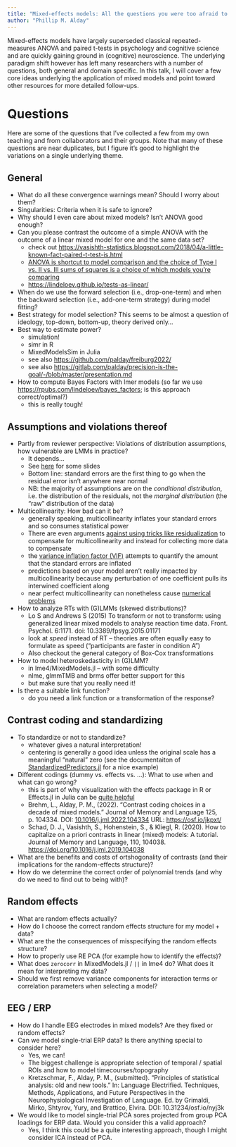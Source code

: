 ```yaml
---
title: "Mixed-effects models: All the questions you were too afraid to ask"
author: "Phillip M. Alday"
---
```


Mixed-effects models have largely superseded classical repeated-measures ANOVA and paired t-tests in psychology and cognitive science and are quickly gaining ground in (cognitive) neuroscience.
The underlying paradigm shift however has left many researchers with a number of questions, both general and domain specific.
In this talk, I will cover a few core ideas underlying the application of mixed models and point toward other resources for more detailed follow-ups.

# Questions

Here are some of the questions that I've collected a few from my own teaching and from collaborators and their groups.
Note that many of these questions are near duplicates, but I figure it's good to highlight the variations on a single underlying theme.

## General
- What do all these convergence warnings mean? Should I worry about them?
- Singularities: Criteria when it is safe to ignore?
- Why should I even care about mixed models? Isn't ANOVA good enough?
- Can you please contrast the outcome of a simple ANOVA with the outcome of a linear mixed model for one and the same data set?
    - check out <https://vasishth-statistics.blogspot.com/2018/04/a-little-known-fact-paired-t-test-is.html>
    - [ANOVA is shortcut to model comparison and the choice of Type I vs. II vs. III sums of squares is a choice of which models you're comparing](https://www.stats.ox.ac.uk/pub/MASS3/Exegeses.pdf)
    - <https://lindeloev.github.io/tests-as-linear/>
- When do we use the forward selection (i.e., drop-one-term) and when the backward selection (i.e., add-one-term strategy) during model fitting?
- Best strategy for model selection? This seems to be almost a question of ideology, top-down, bottom-up, theory derived only...
- Best way to estimate power?
    - simulation!
    - simr in R
    - MixedModelsSim in Julia
    - see also  <https://github.com/palday/freiburg2022/>
    - see also <https://gitlab.com/palday/precision-is-the-goal/-/blob/master/presentation.md>
- How to compute Bayes Factors with lmer models (so far we use <https://rpubs.com/lindeloev/bayes_factors>; is this approach correct/optimal?)
    - this is really tough!

## Assumptions and violations thereof
- Partly from reviewer perspective: Violations of distribution assumptions, how vulnerable are LMMs in practice?
    - It depends...
    - See [here](https://hg.sr.ht/~palday/asa-adelaide2016/raw/optional-stopping-in-the-garden.pdf) for some slides
    - Bottom line: standard errors are the first thing to go when the residual error isn't anywhere near normal
    - NB: the majority of assumptions are on the *conditional distribution*, i.e. the distribution of the residuals, not the *marginal distribution* (the "raw" distribution of the data)
- Multicollinearity: How bad can it be?
    - generally speaking, multicollinearity inflates your standard errors and so consumes statistical power
    - There are even arguments [against using tricks like residualization](https://doi.org/10.1016/j.ssresearch.2012.05.014) to compensate for multicollinearity and instead for collecting more data to compensate
    - the [variance inflation factor (VIF)](https://en.wikipedia.org/wiki/Variance_inflation_factor) attempts to quantify the amount that the standard errors are inflated
    - predictions based on your model aren't really impacted by multicollinearity because any perturbation of one coefficient pulls its interwined coefficient along
    - near perfect multicollinearity can nonetheless cause [numerical problems](https://juliastats.org/MixedModels.jl/stable/rankdeficiency/#Fixed-effects)
- How to analyze RTs with (G)LMMs (skewed distributions)?
    - Lo S and Andrews S (2015) To transform or not to transform: using generalized linear mixed models to analyse reaction time data. Front. Psychol. 6:1171. doi: 10.3389/fpsyg.2015.01171
    - look at *speed* instead of RT -- theories are often equally easy to formulate as speed ("participants are faster in condition A")
    - Also checkout the general category of Box-Cox transformations
- How to model heteroskedasticity in (G)LMM?
    - in lme4/MixedModels.jl -- with some difficulty
    - nlme, glmmTMB and brms offer better support for this
    - but make sure that you really need it!
- Is there a suitable link function?
    - do you need a link function or a transformation of the response?

## Contrast coding and standardizing
- To standardize or not to standardize?
    - whatever gives a natural interpretation!
    - centering is generally a good idea unless the original scale has a meaningful "natural" zero (see the documentaiton of [StandardizedPredictors.jl](https://beacon-biosignals.github.io/StandardizedPredictors.jl/stable/) for a nice example)
- Different codings (dummy vs. effects vs. ...): What to use when and what can go wrong?
    - this is part of why visualization with the effects package in R or Effects.jl in Julia can be [quite helpful](https://beacon-biosignals.github.io/Effects.jl/stable/)
    - Brehm, L., Alday, P. M., (2022). "Contrast coding choices in a decade of mixed models." Journal of Memory and Language 125, p. 104334. DOI: [10.1016/j.jml.2022.104334](https://doi.org/10.1016/j.jml.2022.104334) URL: <https://osf.io/jkpxt/>
    - Schad, D. J., Vasishth, S., Hohenstein, S., & Kliegl, R. (2020). How to capitalize on a priori contrasts in linear (mixed) models: A tutorial. Journal of Memory and Language, 110, 104038. <https://doi.org/10.1016/j.jml.2019.104038>
- What are the benefits and costs of ortshogonality of contrasts (and their implications for the random-effects structure)?
- How do we determine the correct order of polynomial trends (and why do we need to find out to being with)?

## Random effects
- What are random effects actually?
- How do I choose the correct random effects structure for my model + data?
- What are the the consequences of misspecifying the random effects
structure?
- How to properly use RE PCA (for example how to identify the effects)?
- What does `zerocorr` in MixedModels.jl / `||` in lme4 do? What does it mean for interpreting my data?
- Should we first remove variance components for interaction terms or correlation parameters when selecting a model?

## EEG / ERP
- How do I handle EEG electrodes in mixed models? Are they fixed or
random effects?
- Can we model single-trial ERP data? Is there anything special to consider here?
    - Yes, we can!
    - The biggest challenge is appropriate selection of temporal / spatial ROIs and how to model timecourses/topography
    - Kretzschmar, F., Alday, P. M., (submitted). "Principles of statistical analysis: old and new tools." In: Language Electrified. Techniques, Methods, Applications, and Future Perspectives in the Neurophysiological Investigation of Language. Ed. by Grimaldi, Mirko, Shtyrov, Yury, and Brattico, Elvira. DOI: 10.31234/osf.io/nyj3k
- We would like to model single-trial PCA sores projected from group PCA loadings for ERP data. Would you consider this a valid approach?
    - Yes, I think this could be a quite interesting approach, though I might consider ICA instead of PCA.
